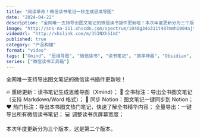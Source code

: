 ```yaml
---
title: "阅读革命！微信读书笔记一秒生成思维导图"
date: "2024-04-22"
description: "全网唯一支持导出图文笔记的微信读书插件更新啦！本次年度更新分为三个版本，这是第二个版本。"
image: "http://sns-na-i11.xhscdn.com/spectrum/1040g34o311t487mmhi004ajtrb8lnrk2l9jkpk0?imageView2/2/w/1080/format/jpg&ap=1&sc=WB_CREATOR"
videoUrl: "http://xhslink.com/m/35INXh5InC"
published: true
category: "产品构建"
format: "video"
tags: ["Xmind", "思维导图", "微信读书", "读书笔记", "效率神器", "Obsidian", "Notion", "插件"]
series: ["微信读书工具箱"]
---
```


全网唯一支持导出图文笔记的微信读书插件更新啦！
	
🔥 重磅更新：读书笔记生成思维导图（Xmind）；
📌 全书标注：导出全书图文笔记（支持 Markdown/Word 格式）；
📒 同步 Notion：图文笔记一键同步到 Notion；
❤ 热门标注：导出本书图文热门笔记，快速了解全书精华内容；
全量导出：一键导出所有微信读书笔记；
💻 调整读书页屏幕宽度；
	
本次年度更新分为三个版本，这是第二个版本。 